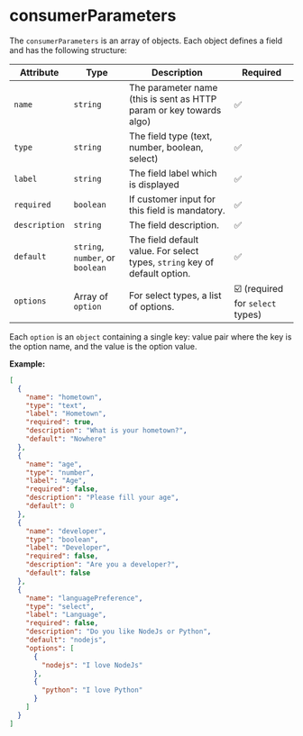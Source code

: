 # consumerParameters

The `consumerParameters` is an array of objects. Each object defines a field and has the following structure:

| Attribute     | Type                             | Description                                                                | Required                                              |
| ------------- | -------------------------------- | -------------------------------------------------------------------------- | ----------------------------------------------------- |
| `name`        | `string`                         | The parameter name (this is sent as HTTP param or key towards algo)        | :white_check_mark:                                    |
| `type`        | `string`                         | The field type (text, number, boolean, select)                             | :white_check_mark:                                    |
| `label`       | `string`                         | The field label which is displayed                                         | :white_check_mark:                                    |
| `required`    | `boolean`                        | If customer input for this field is mandatory.                             | :white_check_mark:                                    |
| `description` | `string`                         | The field description.                                                     | :white_check_mark:                                    |
| `default`     | `string`, `number`, or `boolean` | The field default value. For select types, `string` key of default option. | :white_check_mark:                                    |
| `options`     | Array of `option`                | For select types, a list of options.                                       | :ballot_box_with_check: (required for `select` types) |

Each `option` is an `object` containing a single key: value pair where the key is the option name, and the value is the option value.

**Example:**

```json
[
  {
    "name": "hometown",
    "type": "text",
    "label": "Hometown",
    "required": true,
    "description": "What is your hometown?",
    "default": "Nowhere"
  },
  {
    "name": "age",
    "type": "number",
    "label": "Age",
    "required": false,
    "description": "Please fill your age",
    "default": 0
  },
  {
    "name": "developer",
    "type": "boolean",
    "label": "Developer",
    "required": false,
    "description": "Are you a developer?",
    "default": false
  },
  {
    "name": "languagePreference",
    "type": "select",
    "label": "Language",
    "required": false,
    "description": "Do you like NodeJs or Python",
    "default": "nodejs",
    "options": [
      {
        "nodejs": "I love NodeJs"
      },
      {
        "python": "I love Python"
      }
    ]
  }
]
```
